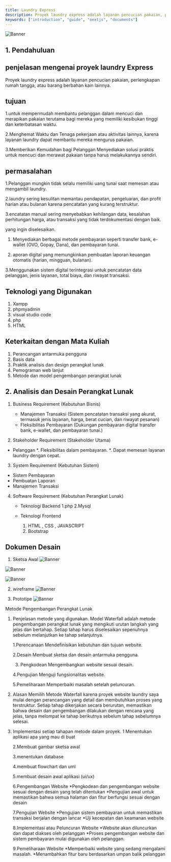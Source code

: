 ```yaml
---
title: Laundry Express
description: Proyek laundry express adalah layanan pencucian pakaian, perlengkapan rumah tangga, atau barang berbahan kain lainnya.
keywords: ["introduction", "guide", "nextjs", "documents"]
---
```


![Banner](/images/laundry.png)

## 1. Pendahuluan

## penjelasan mengenai proyek laundry Express
Proyek laundry express adalah layanan pencucian pakaian, perlengkapan rumah tangga, atau barang berbahan kain lainnya.

## tujuan
1.untuk mempermudah membantu pelanggan dalam mencuci dan merapikan pakaian terutama bagi mereka yang memiliki kesibukan tinggi dan keterbatasan waktu.

2.Menghemat Waktu dan Tenaga pekerjaan atau aktivitas lainnya, karena layanan laundry dapat membantu mereka mengurus pakaian.

3.Memberikan Kemudahan bagi Pelanggan Menyediakan solusi praktis untuk mencuci dan merawat pakaian tanpa harus melakukannya sendiri.

## permasalahan 
1.Pelanggan mungkin tidak selalu memiliki uang tunai saat memesan atau mengambil laundry. 

2.laundry sering kesulitan memantau pendapatan, pengeluaran, dan profit harian atau bulanan karena pencatatan yang kurang terstruktur.

3.encatatan manual sering menyebabkan kehilangan data, kesalahan perhitungan harga, atau transaksi yang tidak terdokumentasi dengan baik.

yang ingin diselesaikan.
1. Menyediakan berbagai metode pembayaran seperti transfer bank, e-wallet (OVO, Gopay, Dana), dan pembayaran tunai.

2. aporan digital yang memungkinkan pembuatan laporan keuangan otomatis (harian, mingguan, bulanan).

3.Menggunakan sistem digital terintegrasi untuk pencatatan data pelanggan, jenis layanan, total biaya, dan riwayat transaksi.

## Teknologi yang Digunakan 
   1. Xampp 
   2. phpmyadmin
   3. visual studio code
   4. php 
   5. HTML


## Keterkaitan dengan Mata Kuliah
   1. Perancangan antarmuka pengguna
   2. Basis data
   3. Praktik analisis dan design perangkat lunak
   4. Pemograman web lanjut 
   5. Metode dan model pengembangan perangkat lunak


## 2. Analisis dan Desain Perangkat Lunak

1. Business Requirement (Kebutuhan Bisnis)
   * Manajemen Transaksi  (Sistem pencatatan transaksi yang akurat, termasuk jenis layanan, harga, berat cucian, dan riwayat pesanan)
   * Fleksibilitas Pembayaran (Dukungan pembayaran digital transfer bank, e-wallet, dan pembayaran tunai.)

2. Stakeholder Requirement (Stakeholder Utama)
  * Pelanggan
      *. Fleksibilitas dalam pembayaran.
      *. Dapat memesan layanan laundry dengan cepat.

3. System Requirement (Kebutuhan Sistem)
  * Sistem Pembayaran
  * Pembuatan Laporan
  * Manajemen Transaksi

4. Software Requirement (Kebutuhan Perangkat Lunak)
   * Teknologi Backend 
      1.php 
      2.Mysql 
    
   * Teknologi Frontend
      1. HTML , CSS , JAVASCRIPT 
      2. Bootstrap
   
    
## Dokumen Desain
1. Sketsa Awal 
![Banner](/images/sketsa1.png)

![Banner](/images/sketsa2.png)

![Banner](/images/sketsa3.png)

2. wireframe
![Banner](/images/wireframe.png)

3. Prototipe 
![Banner](/images/prototype.png)

 Metode Pengembangan Perangkat Lunak
1. Penjelasan metode yang digunakan.
   Model Waterfall adalah metode pengembangan perangkat lunak yang mengikuti urutan langkah yang jelas dan bertahap.
   Setiap tahap harus diselesaikan sepenuhnya sebelum melanjutkan ke tahap selanjutnya.

   1.Perencanaan Mendefinisikan kebutuhan dan tujuan website.

   2.Desain Membuat sketsa dan desain antarmuka pengguna.

   3. Pengkodean Mengembangkan website sesuai desain.

   4.Pengujian Menguji fungsionalitas website.

   5.Pemeliharaan Memperbaiki masalah setelah peluncuran.


2. Alasan Memilih  Metode Waterfall
   karena proyek website laundry saya mulai
   dengan perancangan yang detail dan membutuhkan proses yang terstruktur. 
   Setiap tahap dikerjakan secara berurutan, memastikan bahwa desain dan pengembangan dilakukan dengan rencana yang jelas, tanpa melompat ke tahap berikutnya sebelum tahap sebelumnya selesai.

3. Implementasi setiap tahapan metode dalam proyek.
   1 Menentukan aplikasi apa yang mau di buat 

   2.Membuat gambar sketsa awal 

   3.menentukan database 

   4.membuat flowchart dan uml 

   5.membuat desain awal aplikasi (ui/ux)

   6.Pengembangan Website
      *Pengkodean dan pengembangan website sesuai dengan desain yang telah ditentukan
      *Pengujian awal untuk memastikan bahwa semua halaman dan fitur berfungsi sesuai dengan desain

   7.Pengujian Website
      *Pengujian sistem pembayaran untuk memastikan transaksi berjalan dengan lancar
      *Uji kecepatan dan keamanan website

   8.Implementasi atau Peluncuran Website
      *Website akan diluncurkan dan dapat diakses oleh pelanggan
      *Proses pengembangan website dan sistem pembayaran mulai digunakan oleh pelanggan.

   9.Pemeliharaan Website
      *Memperbaiki website yang sedang mengalami masalah.
      *Menambahkan fitur baru berdasarkan umpan balik pelanggan


